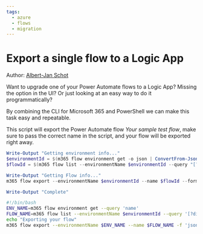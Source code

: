 ```yaml
---
tags:  
  - azure
  - flows
  - migration
---
```



# Export a single flow to a Logic App

Author: [Albert-Jan Schot](https://www.cloudappie.nl/cli-m365-exportflow/)

Want to upgrade one of your Power Automate flows to a Logic App? Missing the option in the UI? Or just looking at an easy way to do it programmatically?

By combining the CLI for Microsoft 365 and PowerShell we can make this task easy and repeatable.

This script will export the Power Automate flow *Your sample test flow*, make sure to pass the correct name in the script, and your flow will be exported right away.

<Tabs>
  <TabItem value="PowerShell">

  ```powershell
  Write-Output "Getting environment info..."
  $environmentId = $(m365 flow environment get -o json | ConvertFrom-Json).name
  $flowId = $(m365 flow list --environmentName $environmentId --query "[?displayName == 'Your sample test flow']" -o json | ConvertFrom-Json)[0].name

  Write-Output "Getting Flow info..."
  m365 flow export --environmentName $environmentId --name $flowId --format 'json'

  Write-Output "Complete"
  ```

  </TabItem>
  <TabItem value="Bash">

  ```bash
  #!/bin/bash
  ENV_NAME=m365 flow environment get --query 'name'
  FLOW_NAME=m365 flow list --environmentName $environmentId --query '[?displayName == `Your sample test flow`] .name'
  echo "Exporting your flow"
  m365 flow export --environmentName $ENV_NAME --name $FLOW_NAME -f 'json'
  ```

  </TabItem>
</Tabs>

